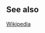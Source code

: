{{i18n header}}
{{FeatureInfo
| Type = Graphics
| Version = LuaSTGPlus, LuaSTGExPlus, LuaSTG-x
}}
{{i18n
|en=
Render target allows you to render a scene to a buffer (texture) instead of default buffer. It can be used for post-processing.

*A render target will always be the same size as game resolution.

*Note that a render target can be both input and output of rendering. Do input and output at the same time may cause error and the engine dose not check that.
|zh=
渲染目标允许用户渲染场景到一个缓冲区（纹理）而非默认缓冲区。可用于后处理。

*渲染目标的尺寸总是与游戏分辨率相同。

*渲染目标既可以作为渲染输入也可以作为渲染输出。同时用作输入和输出可能导致错误，引擎并未对此进行检查。
}}
== See also ==
[https://en.wikipedia.org/wiki/Render_Target Wikipedia]
